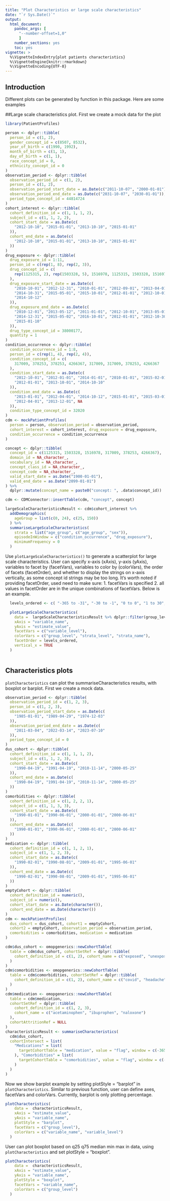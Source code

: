 ```yaml
---
title: "Plot Characteristics or large scale characteristics"
date: "`r Sys.Date()`"
output: 
  html_document:
    pandoc_args: [
      "--number-offset=1,0"
      ]
    number_sections: yes
    toc: yes
vignette: >
  %\VignetteIndexEntry{plot patients characteristics}
  %\VignetteEngine{knitr::rmarkdown}
  %\VignetteEncoding{UTF-8}
---
```


## Introduction

Different plots can be generated by function in this package. Here are some examples

##Large scale characteristics plot. First we create a mock data for the plot
```r
library(PatientProfiles)

person <- dplyr::tibble(
  person_id = c(1, 2),
  gender_concept_id = c(8507, 8532),
  year_of_birth = c(1990, 1992),
  month_of_birth = c(1, 1),
  day_of_birth = c(1, 1),
  race_concept_id = 0,
  ethnicity_concept_id = 0
)
observation_period <- dplyr::tibble(
  observation_period_id = c(1, 2),
  person_id = c(1, 2),
  observation_period_start_date = as.Date(c("2011-10-07", "2000-01-01")),
  observation_period_end_date = as.Date(c("2031-10-07", "2030-01-01")),
  period_type_concept_id = 44814724
)
cohort_interest <- dplyr::tibble(
  cohort_definition_id = c(1, 1, 1, 2),
  subject_id = c(1, 1, 2, 2),
  cohort_start_date = as.Date(c(
    "2012-10-10", "2015-01-01", "2013-10-10", "2015-01-01"
  )),
  cohort_end_date = as.Date(c(
    "2012-10-10", "2015-01-01", "2013-10-10", "2015-01-01"
  ))
)
drug_exposure <- dplyr::tibble(
  drug_exposure_id = 1:11,
  person_id = c(rep(1, 8), rep(2, 3)),
  drug_concept_id = c(
    rep(1125315, 2), rep(1503328, 5), 1516978, 1125315, 1503328, 1516978
  ),
  drug_exposure_start_date = as.Date(c(
    "2010-10-01", "2012-12-31", "2010-01-01", "2012-09-01", "2013-04-01",
    "2014-10-31", "2015-05-01", "2015-10-01", "2012-01-01", "2012-10-01",
    "2014-10-12"
  )),
  drug_exposure_end_date = as.Date(c(
    "2010-12-01", "2013-05-12", "2011-01-01", "2012-10-01", "2013-05-01",
    "2014-12-31", "2015-05-02", "2016-10-01", "2012-01-01", "2012-10-30",
    "2015-01-10"
  )),
  drug_type_concept_id = 38000177,
  quantity = 1
)
condition_occurrence <- dplyr::tibble(
  condition_occurrence_id = 1:8,
  person_id = c(rep(1, 4), rep(2, 4)),
  condition_concept_id = c(
    317009, 378253, 378253, 4266367, 317009, 317009, 378253, 4266367
  ),
  condition_start_date = as.Date(c(
    "2012-10-01", "2012-01-01", "2014-01-01", "2010-01-01", "2015-02-01",
    "2012-01-01", "2013-10-01", "2014-10-10"
  )),
  condition_end_date = as.Date(c(
    "2013-01-01", "2012-04-01", "2014-10-12", "2015-01-01", "2015-03-01",
    "2012-04-01", "2013-12-01", NA
  )),
  condition_type_concept_id = 32020
)
cdm <- mockPatientProfiles(
  person = person, observation_period = observation_period,
  cohort_interest = cohort_interest, drug_exposure = drug_exposure,
  condition_occurrence = condition_occurrence
)

concept <- dplyr::tibble(
  concept_id = c(1125315, 1503328, 1516978, 317009, 378253, 4266367),
  domain_id = NA_character_,
  vocabulary_id = NA_character_,
  concept_class_id = NA_character_,
  concept_code = NA_character_,
  valid_start_date = as.Date("1900-01-01"),
  valid_end_date = as.Date("2099-01-01")
) %>%
  dplyr::mutate(concept_name = paste0("concept: ", .data$concept_id))

cdm <- CDMConnector::insertTable(cdm, "concept", concept)

largeScaleCharacteristicsResult <- cdm$cohort_interest %>%
  addDemographics(
    ageGroup = list(c(0, 24), c(25, 150))
  ) %>%
  summariseLargeScaleCharacteristics(
    strata = list("age_group", c("age_group", "sex")),
    episodeInWindow = c("condition_occurrence", "drug_exposure"),
    minimumFrequency = 0
  )
```

Use `plotLargeScaleCharacteristics()` to generate a scatterplot for large scale characteristics. User can specify x-axis (xAxis), y-axis (yAxis), variables to facet by (facetVars), variables to color by (colorVars), the order of facets (facetOrder), and whether to display the strings on x-axis vertically, as some concept id strings may be too long. It's worth noted if providing facetOrder, used need to make sure: 1. facetVars is specified 2. all values in facetOrder are in the unique combinations of facetVars. Below is an example.
```r
  levels_ordered <- c( "-365 to -31", "-30 to -1", "0 to 0", "1 to 30", "31 to 365")

  plotLargeScaleCharacteristics(
    data =  largeScaleCharacteristicsResult %>% dplyr::filter(group_level  ==  "cohort_1"),
    xAxis = "variable_name",
    yAxis = "estimate_value",
    facetVars = c("variable_level"),
    colorVars = c("group_level", "strata_level", "strata_name"),
    facetOrder = levels_ordered,
    vertical_x = TRUE
  )
  
```


## Characteristics plots
`plotCharacteristics` can plot the summariseCharacteristics results, with boxplot or barplot. First we create a mock data.

```r
observation_period <- dplyr::tibble(
  observation_period_id = c(1, 2, 3),
  person_id = c(1, 2, 3),
  observation_period_start_date = as.Date(c(
    "1985-01-01", "1989-04-29", "1974-12-03"
  )),
  observation_period_end_date = as.Date(c(
    "2011-03-04", "2022-03-14", "2023-07-10"
  )),
  period_type_concept_id = 0
)
dus_cohort <- dplyr::tibble(
  cohort_definition_id = c(1, 1, 1, 2),
  subject_id = c(1, 1, 2, 3),
  cohort_start_date = as.Date(c(
    "1990-04-19", "1991-04-19", "2010-11-14", "2000-05-25"
  )),
  cohort_end_date = as.Date(c(
    "1990-04-19", "1991-04-19", "2010-11-14", "2000-05-25"
  ))
)
comorbidities <- dplyr::tibble(
  cohort_definition_id = c(1, 2, 2, 1),
  subject_id = c(1, 1, 3, 3),
  cohort_start_date = as.Date(c(
    "1990-01-01", "1990-06-01", "2000-01-01", "2000-06-01"
  )),
  cohort_end_date = as.Date(c(
    "1990-01-01", "1990-06-01", "2000-01-01", "2000-06-01"
  ))
)
medication <- dplyr::tibble(
  cohort_definition_id = c(1, 1, 2, 1),
  subject_id = c(1, 1, 2, 3),
  cohort_start_date = as.Date(c(
    "1990-02-01", "1990-08-01", "2009-01-01", "1995-06-01"
  )),
  cohort_end_date = as.Date(c(
    "1990-02-01", "1990-08-01", "2009-01-01", "1995-06-01"
  ))
)
emptyCohort <- dplyr::tibble(
  cohort_definition_id = numeric(),
  subject_id = numeric(),
  cohort_start_date = as.Date(character()),
  cohort_end_date = as.Date(character())
)
cdm <- mockPatientProfiles(
  dus_cohort = dus_cohort, cohort1 = emptyCohort,
  cohort2 = emptyCohort, observation_period = observation_period,
  comorbidities = comorbidities, medication = medication
)

cdm$dus_cohort <- omopgenerics::newCohortTable(
  table = cdm$dus_cohort, cohortSetRef = dplyr::tibble(
    cohort_definition_id = c(1, 2), cohort_name = c("exposed", "unexposed")
  )
)
cdm$comorbidities <- omopgenerics::newCohortTable(
  table = cdm$comorbidities, cohortSetRef = dplyr::tibble(
    cohort_definition_id = c(1, 2), cohort_name = c("covid", "headache")
  )
)
cdm$medication <- omopgenerics::newCohortTable(
  table = cdm$medication,
  cohortSetRef = dplyr::tibble(
    cohort_definition_id = c(1, 2, 3),
    cohort_name = c("acetaminophen", "ibuprophen", "naloxone")
  ),
  cohortAttritionRef = NULL
)
characteristicsResult <- summariseCharacteristics(
  cdm$dus_cohort,
  cohortIntersect = list(
    "Medications" = list(
      targetCohortTable = "medication", value = "flag", window = c(-365, 0)
    ), "Comorbidities" = list(
      targetCohortTable = "comorbidities", value = "flag", window = c(-Inf, 0)
    )
  )
)
```

Now we show barplot example by setting plotStyle = "barplot" in `plotCharacteristics`. Similar to previous function, user can define axes, facetVars and colorVars. Currently, barplot is only plotting percentage.
```r
plotCharacteristics(
    data =  characteristicsResult,
    xAxis = "estimate_value",
    yAxis = "variable_name",
    plotStyle = "barplot",
    facetVars = c("group_level"),
    colorVars = c("variable_name", "variable_level")
  )

```

User can plot boxplot based on q25 q75 median min max in data, using `plotCharacteristics` and set plotStyle = "boxplot".
```r
plotCharacteristics(
    data =  characteristicsResult,
    xAxis = "estimate_value",
    yAxis = "variable_name",
    plotStyle = "boxplot",
    facetVars = "variable_name",
    colorVars = c("group_level")
  )
```
